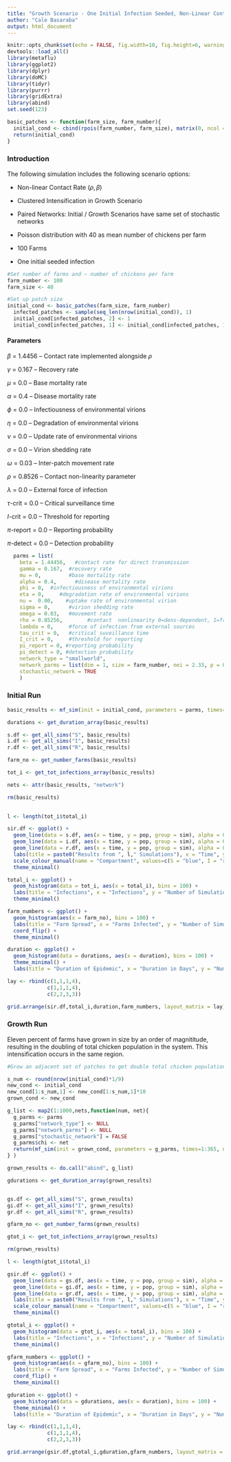 ```yaml
---
title: "Growth Scenario - One Initial Infection Seeded, Non-Linear Contact Rate, Clustered Intensification, Paired Networks"
author: "Cale Basaraba"
output: html_document
---
```



```r
knitr::opts_chunk$set(echo = FALSE, fig.width=10, fig.height=6, warning = FALSE)
devtools::load_all()
library(metaflu)
library(ggplot2)
library(dplyr)
library(doMC)
library(tidyr)
library(purrr)
library(gridExtra)
library(abind)
set.seed(123)
```

```r

basic_patches <- function(farm_size, farm_number){
  initial_cond <- cbind(rpois(farm_number, farm_size), matrix(0, ncol = 3, nrow = farm_number))
  return(initial_cond)
}
```

### Introduction

The following simulation includes the following scenario options:

- Non-linear Contact Rate ($\rho, \beta$)

- Clustered Intensification in Growth Scenario

- Paired Networks: Initial / Growth Scenarios have same set of stochastic networks

- Poisson distribution with 40 as mean number of chickens per farm

- 100 Farms

- One initial seeded infection


```r
#Set number of farms and ~ number of chickens per farm
farm_number <- 100
farm_size <- 40

#Set up patch size
initial_cond <- basic_patches(farm_size, farm_number)
  infected_patches <- sample(seq_len(nrow(initial_cond)), 1)
  initial_cond[infected_patches, 2] <- 1
  initial_cond[infected_patches, 1] <- initial_cond[infected_patches, 1] - 1

```

#### Parameters

$\beta$ = 1.4456 -- Contact rate implemented alongside $\rho$

$\gamma$ = 0.167 -- Recovery rate

$\mu$ = 0.0 -- Base mortality rate

$\alpha$ = 0.4 -- Disease mortality rate

$\phi$ = 0.0 -- Infectiousness of environmental virions

$\eta$ = 0.0 -- Degradation of environmental virions

$\nu$ = 0.0 -- Update rate of environmental virions

$\sigma$ = 0.0 -- Virion shedding rate

$\omega$ = 0.03 -- Inter-patch movement rate

$\rho$ = 0.8526 -- Contact non-linearity parameter

$\lambda$ = 0.0 -- External force of infection

$\tau$-crit = 0.0 -- Critical surveillance time

$I$-crit = 0.0 -- Threshold for reporting

$\pi$-report = 0.0 -- Reporting probability

$\pi$-detect = 0.0 -- Detection probability

```r
  parms = list(
    beta = 1.44456,   #contact rate for direct transmission
    gamma = 0.167,  #recovery rate
    mu = 0,         #base mortality rate
    alpha = 0.4,      #disease mortality rate
    phi = 0,  #infectiousness of environmental virions
    eta = 0,     #degradation rate of environmental virions
    nu =  0.00,    #uptake rate of environmental virion
    sigma = 0,      #virion shedding rate
    omega = 0.03,   #movement rate
    rho = 0.85256,        #contact  nonlinearity 0=dens-dependent, 1=freq-dependent
    lambda = 0,     #force of infection from external sources
    tau_crit = 0,   #critical suveillance time
    I_crit = 0,     #threshold for reporting
    pi_report = 0, #reporting probability
    pi_detect = 0, #detection probability
    network_type = "smallworld",
    network_parms = list(dim = 1, size = farm_number, nei = 2.33, p = 0.0596, multiple = FALSE, loops = FALSE),
    stochastic_network = TRUE
    )
```

### Initial Run

```r
basic_results <- mf_sim(init = initial_cond, parameters = parms, times=1:365, n_sims = 1000)

durations <- get_duration_array(basic_results)

s.df <- get_all_sims("S", basic_results)
i.df <- get_all_sims("I", basic_results)
r.df <- get_all_sims("R", basic_results)

farm_no <- get_number_farms(basic_results)

tot_i <- get_tot_infections_array(basic_results)

nets <- attr(basic_results, "network")

rm(basic_results)
  
```

```r
l <- length(tot_i$total_i)

sir.df <- ggplot() +
  geom_line(data = s.df, aes(x = time, y = pop, group = sim), alpha = 0.05, color = "blue") +
  geom_line(data = i.df, aes(x = time, y = pop, group = sim), alpha = 0.05, color = "red") +
  geom_line(data = r.df, aes(x = time, y = pop, group = sim), alpha = 0.05, color = "green") +
  labs(title = paste0("Results from ", l," Simulations"), x = "Time", y = "Population") +
  scale_colour_manual(name = "Compartment", values=c(S = "blue", I = "red", R = "green")) +
  theme_minimal()

total_i <- ggplot() +
  geom_histogram(data = tot_i, aes(x = total_i), bins = 100) +
  labs(title = "Infections", x = "Infections", y = "Number of Simulations") +
  theme_minimal()

farm_numbers <- ggplot() +
  geom_histogram(aes(x = farm_no), bins = 100) +
  labs(title = "Farm Spread", x = "Farms Infected", y = "Number of Simulations") +
  coord_flip() +
  theme_minimal()

duration <- ggplot() +
  geom_histogram(data = durations, aes(x = duration), bins = 100) +
  theme_minimal() +
  labs(title = "Duration of Epidemic", x = "Duration in Days", y = "Number of Simulations")

lay <- rbind(c(1,1,1,4),
             c(1,1,1,4),
             c(2,2,3,3))

grid.arrange(sir.df,total_i,duration,farm_numbers, layout_matrix = lay)

```

### Growth Run

Eleven percent of farms have grown in size by an order of magnititude, resulting in the doubling of total chicken population in the system. This intensification occurs in the same region.

```r
#Grow an adjacent set of patches to get double total chicken population

s_num <- round(nrow(initial_cond)*1/9)
new_cond <- initial_cond
new_cond[1:s_num,1] <- new_cond[1:s_num,1]*10
grown_cond <- new_cond

g_list <- map2(1:1000,nets,function(num, net){
  g_parms <- parms
  g_parms["network_type"] <- NULL
  g_parms["network_parms"] <- NULL
  g_parms["stochastic_network"] = FALSE
  g_parms$chi <- net
  return(mf_sim(init = grown_cond, parameters = g_parms, times=1:365, n_sims = 1))
} )

grown_results <- do.call("abind", g_list)

gdurations <- get_duration_array(grown_results)


gs.df <- get_all_sims("S", grown_results)
gi.df <- get_all_sims("I", grown_results)
gr.df <- get_all_sims("R", grown_results)

gfarm_no <- get_number_farms(grown_results)

gtot_i <- get_tot_infections_array(grown_results)

rm(grown_results)

```

```r
l <- length(gtot_i$total_i)

gsir.df <- ggplot() +
  geom_line(data = gs.df, aes(x = time, y = pop, group = sim), alpha = 0.05, color = "blue") +
  geom_line(data = gi.df, aes(x = time, y = pop, group = sim), alpha = 0.05, color = "red") +
  geom_line(data = gr.df, aes(x = time, y = pop, group = sim), alpha = 0.05, color = "green") +
  labs(title = paste0("Results from ", l," Simulations"), x = "Time", y = "Population") +
  scale_colour_manual(name = "Compartment", values=c(S = "blue", I = "red", R = "green")) +
  theme_minimal()

gtotal_i <- ggplot() +
  geom_histogram(data = gtot_i, aes(x = total_i), bins = 100) +
  labs(title = "Infections", x = "Infections", y = "Number of Simulations") +
  theme_minimal()

gfarm_numbers <- ggplot() +
  geom_histogram(aes(x = gfarm_no), bins = 100) +
  labs(title = "Farm Spread", x = "Farms Infected", y = "Number of Simulations") +
  coord_flip() +
  theme_minimal()

gduration <- ggplot() +
  geom_histogram(data = gdurations, aes(x = duration), bins = 100) +
  theme_minimal() +
  labs(title = "Duration of Epidemic", x = "Duration in Days", y = "Number of Simulations")

lay <- rbind(c(1,1,1,4),
             c(1,1,1,4),
             c(2,2,3,3))

grid.arrange(gsir.df,gtotal_i,gduration,gfarm_numbers, layout_matrix = lay)

```


